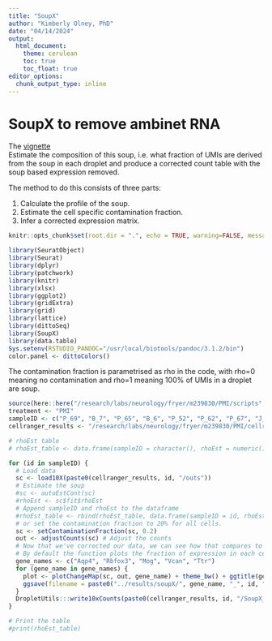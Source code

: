 ```yaml
---
title: "SoupX"
author: "Kimberly Olney, PhD"
date: "04/14/2024"
output:
  html_document:
    theme: cerulean
    toc: true
    toc_float: true
editor_options: 
  chunk_output_type: inline
---
```


# SoupX to remove ambinet RNA
The [vignette](https://rawcdn.githack.com/constantAmateur/SoupX/204b602418df12e9fdb4b68775a8b486c6504fe4/inst/doc/pbmcTutorial.html)\
Estimate the composition of this soup, i.e. what fraction of UMIs are derived from the soup in each droplet and produce a corrected count table with the soup based expression removed.\

The method to do this consists of three parts:\

1. Calculate the profile of the soup.\
2. Estimate the cell specific contamination fraction.\
3. Infer a corrected expression matrix.\

```r
knitr::opts_chunk$set(root.dir = ".", echo = TRUE, warning=FALSE, message=FALSE)
```

```r
library(SeuratObject)
library(Seurat)
library(dplyr)
library(patchwork)
library(knitr)
library(xlsx)
library(ggplot2)
library(gridExtra)
library(grid)
library(lattice)
library(dittoSeq)
library(SoupX)
library(data.table)
Sys.setenv(RSTUDIO_PANDOC="/usr/local/biotools/pandoc/3.1.2/bin")
color.panel <- dittoColors()
```

The contamination fraction is parametrised as rho in the code, with rho=0 meaning no contamination and rho=1 meaning 100% of UMIs in a droplet are soup.
```r
source(here::here("/research/labs/neurology/fryer/m239830/PMI/scripts", "file_paths_and_colours.R"))
treatment <- "PMI"
sampleID <- c("P_69", "B_7", "P_65", "B_6", "P_52", "P_62", "P_67", "J_3", "J_4", "P_60", "P_71", "B_10", "B_8", "B_9", "P_68", "P_54", "P_53", "P_64", "J_2", "J_1")
cellranger_results <- "/research/labs/neurology/fryer/m239830/PMI/cellranger/"

# rhoEst table
# rhoEst_table <- data.frame(sampleID = character(), rhoEst = numeric())

for (id in sampleID) {
  # Load data 
  sc <- load10X(paste0(cellranger_results, id, "/outs"))
  # Estimate the soup
  #sc <- autoEstCont(sc)
  #rhoEst <- sc$fit$rhoEst
  # Append sampleID and rhoEst to the dataframe
  #rhoEst_table <- rbind(rhoEst_table, data.frame(sampleID = id, rhoEst = rhoEst))
  # or set the contamination fraction to 20% for all cells.
  sc <- setContaminationFraction(sc, 0.2) 
  out <- adjustCounts(sc) # Adjust the counts 
  # Now that we've corrected our data, we can see how that compares to our uncorrected data. 
  # By default the function plots the fraction of expression in each cell that has been deemed to be soup.
  gene_names <- c("Aqp4", "Rbfox3", "Mog", "Vcan", "Ttr")
  for (gene_name in gene_names) {
    plot <- plotChangeMap(sc, out, gene_name) + theme_bw() + ggtitle(gene_name)
    ggsave(filename = paste0("../results/soupX/", gene_name, "_", id, ".pdf"), plot, width = 5, height = 4.5)
  }
  DropletUtils:::write10xCounts(paste0(cellranger_results, id, "/SoupX_set_fraction_20percent/"), out)
}

# Print the table
#print(rhoEst_table)
```
```r
```
